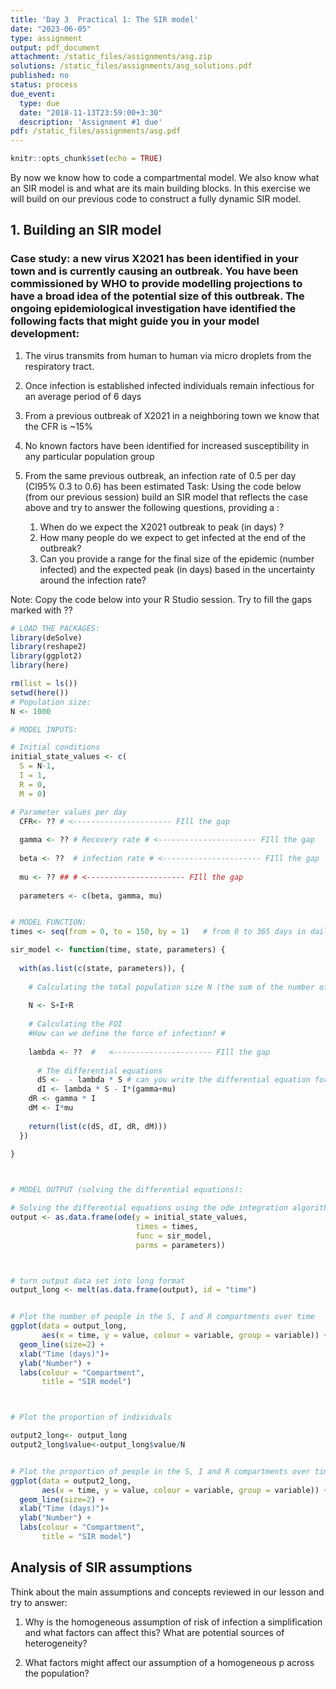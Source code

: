 ```yaml
---
title: 'Day 3  Practical 1: The SIR model'
date: "2023-06-05"
type: assignment
output: pdf_document
attachment: /static_files/assignments/asg.zip
solutions: /static_files/assignments/asg_solutions.pdf
published: no
status: process
due_event:
  type: due
  date: "2018-11-13T23:59:00+3:30"
  description: 'Assignment #1 due'
pdf: /static_files/assignments/asg.pdf
---
```


```r
knitr::opts_chunk$set(echo = TRUE)
```

By now we know how to code a compartmental model. We also know what an SIR model is and what are its main building blocks. In this exercise we will build on our previous code to construct a fully dynamic SIR model.   

## 1. Building an SIR model 


### Case study: a new virus X2021 has been identified in your town and is currently causing an outbreak. You have been commissioned by WHO to provide modelling projections to have a broad idea of the potential size of this outbreak. The ongoing epidemiological investigation have identified the following facts that might guide you in your model development:    

1)	The virus transmits from human to human via micro droplets from the respiratory tract.    

2)	Once infection is established infected individuals remain infectious for an average period of 6 days    

3)	From a previous outbreak of X2021 in a neighboring town we know that the CFR is ~15%    

4)	No known factors have been identified for increased susceptibility in any particular population group   

5)	From the same previous outbreak, an infection rate of 0.5 per day (CI95% 0.3 to 0.6) has been estimated
Task: Using the code below (from our previous session) build an SIR model that reflects the case above and try to answer the following questions, providing a :   

    1)	When do we expect the X2021 outbreak to peak (in days) ?
    2)	How many people do we expect to get infected at the end of the outbreak?
    3)	Can you provide a range for the final size of the epidemic (number infected)  and the expected peak (in days) based in the uncertainty around the infection rate?


Note: Copy the code below into your R Studio session. Try to fill the gaps marked with ??   

```r
# LOAD THE PACKAGES:
library(deSolve)
library(reshape2)
library(ggplot2)
library(here)

rm(list = ls())
setwd(here())
# Population size:
N <- 1000

# MODEL INPUTS:

# Initial conditions
initial_state_values <- c(
  S = N-1,
  I = 1,
  R = 0,
  M = 0)           

# Parameter values per day
  CFR<- ?? # <---------------------- FIll the gap
   
  gamma <- ?? # Recovery rate # <---------------------- FIll the gap
  
  beta <- ??  # infection rate # <---------------------- FIll the gap
  
  mu <- ?? ## # <---------------------- FIll the gap
  
  parameters <- c(beta, gamma, mu)


# MODEL FUNCTION: 
times <- seq(from = 0, to = 150, by = 1)   # from 0 to 365 days in daily intervals

sir_model <- function(time, state, parameters) {  
  
  with(as.list(c(state, parameters)), {     
    
    # Calculating the total population size N (the sum of the number of people in each compartment)
    
    N <- S+I+R
    
    # Calculating the FOI
    #How can we define the force of infection? #
    
    lambda <- ??  #   <---------------------- FIll the gap
      
      # The differential equations
      dS <-  - lambda * S # can you write the differential equation for S? 
      dI <- lambda * S - I*(gamma+mu)     
    dR <- gamma * I
    dM <- I*mu
    
    return(list(c(dS, dI, dR, dM))) 
  })
  
}



# MODEL OUTPUT (solving the differential equations):

# Solving the differential equations using the ode integration algorithm
output <- as.data.frame(ode(y = initial_state_values, 
                            times = times, 
                            func = sir_model,
                            parms = parameters))



# turn output data set into long format
output_long <- melt(as.data.frame(output), id = "time")                 


# Plot the number of people in the S, I and R compartments over time
ggplot(data = output_long,                                               # specify object containing data to plot
       aes(x = time, y = value, colour = variable, group = variable)) +  # assign columns to axes and groups
  geom_line(size=2) +                                                          # represent data as lines
  xlab("Time (days)")+                                                   # add label for x axis
  ylab("Number") +                                                       # add label for y axis
  labs(colour = "Compartment",                                           # add legend title  
       title = "SIR model")    



# Plot the proportion of individuals 

output2_long<- output_long
output2_long$value<-output_long$value/N


# Plot the proportion of people in the S, I and R compartments over time
ggplot(data = output2_long,                                               # specify object containing data to plot
       aes(x = time, y = value, colour = variable, group = variable)) +  # assign columns to axes and groups
  geom_line(size=2) +                                                          # represent data as lines
  xlab("Time (days)")+                                                   # add label for x axis
  ylab("Number") +                                                       # add label for y axis
  labs(colour = "Compartment",                                           # add legend title  
       title = "SIR model")   

```

## Analysis of SIR assumptions

Think about the main assumptions and concepts reviewed in our lesson and try to answer:   

1)	Why is the homogeneous assumption of risk of infection a simplification and what factors can affect this? What are potential sources of heterogeneity?   

2)	What factors might affect our assumption of a homogeneous p across the population?    



